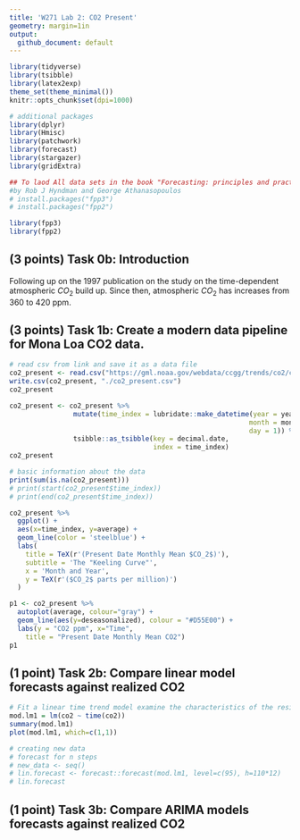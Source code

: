```yaml
---
title: 'W271 Lab 2: CO2 Present'
geometry: margin=1in
output:
  github_document: default
---
```


```r
library(tidyverse)
library(tsibble)
library(latex2exp)
theme_set(theme_minimal())
knitr::opts_chunk$set(dpi=1000)

# additional packages
library(dplyr)
library(Hmisc)
library(patchwork)
library(forecast)
library(stargazer)
library(gridExtra)

## To laod All data sets in the book "Forecasting: principles and practice" 
#by Rob J Hyndman and George Athanasopoulos
# install.packages("fpp3")
# install.packages("fpp2")

library(fpp3)
library(fpp2)
```

## (3 points) Task 0b: Introduction 
Following up on the 1997 publication on the study on the time-dependent atmospheric $CO_2$ build up. Since then, atmospheric $CO_2$ has increases from 360 to 420 ppm.


## (3 points) Task 1b: Create a modern data pipeline for Mona Loa CO2 data.

```r
# read csv from link and save it as a data file
co2_present <- read.csv("https://gml.noaa.gov/webdata/ccgg/trends/co2/co2_mm_mlo.csv", sep = ",", skip=56)
write.csv(co2_present, "./co2_present.csv")
co2_present
```
```r
co2_present <- co2_present %>% 
                mutate(time_index = lubridate::make_datetime(year = year, 
                                                            month = month,
                                                            day = 1)) %>%
                tsibble::as_tsibble(key = decimal.date, 
                                    index = time_index)
co2_present
```
```r
# basic information about the data
print(sum(is.na(co2_present)))
# print(start(co2_present$time_index))
# print(end(co2_present$time_index))
```

```r
co2_present %>%
  ggplot() + 
  aes(x=time_index, y=average) + 
  geom_line(color = 'steelblue') +
  labs(
    title = TeX(r'(Present Date Monthly Mean $CO_2$)'),
    subtitle = 'The "Keeling Curve"',
    x = 'Month and Year',
    y = TeX(r'($CO_2$ parts per million)')
  )
```


```r
p1 <- co2_present %>%
  autoplot(average, colour="gray") +
  geom_line(aes(y=deseasonalized), colour = "#D55E00") +
  labs(y = "CO2 ppm", x="Time",
    title = "Present Date Monthly Mean CO2")
p1
```



## (1 point) Task 2b: Compare linear model forecasts against realized CO2
```r
# Fit a linear time trend model examine the characteristics of the residuals
mod.lm1 = lm(co2 ~ time(co2))
summary(mod.lm1)
plot(mod.lm1, which=c(1,1))

# creating new data
# forecast for n steps
# new_data <- seq()
# lin.forecast <- forecast::forecast(mod.lm1, level=c(95), h=110*12)
# lin.forecast
```

## (1 point) Task 3b: Compare ARIMA models forecasts against realized CO2  
